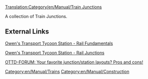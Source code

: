 [[Translation:Category/en/Manual/Train Junctions]]
[[Category:en/Manual/Trains]]
[[Category:en/Manual/Construction]]

A collection of Train Junctions.

==External Links==
[http://www.transporttycoon.net/rail Owen's Transport Tycoon Station - Rail Fundamentals]

[http://www.transporttycoon.net/junctions Owen's Transport Tycoon Station - Rail Junctions]

[http://www.tt-forums.net/viewtopic.php?p=251709#251709 OTTD-FORUM: Your favorite junction/station layouts? Pros and cons!]